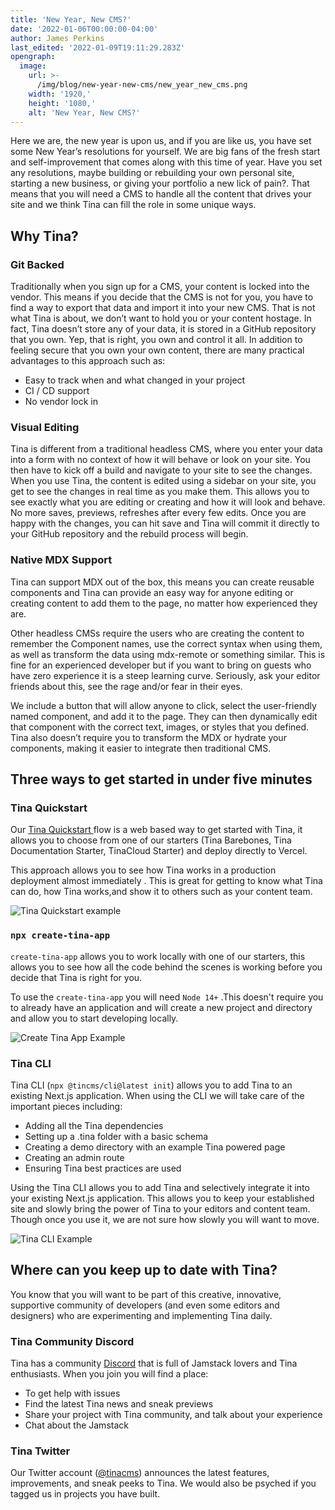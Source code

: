 ```yaml
---
title: 'New Year, New CMS?'
date: '2022-01-06T00:00:00-04:00'
author: James Perkins
last_edited: '2022-01-09T19:11:29.283Z'
opengraph:
  image:
    url: >-
      /img/blog/new-year-new-cms/new_year_new_cms.png
    width: '1920,'
    height: '1080,'
    alt: 'New Year, New CMS?'
---
```


Here we are, the new year is upon us, and if you are like us, you have set some New Year’s resolutions for yourself. We are big fans of the fresh start and self-improvement that comes along with this time of year. Have you set any resolutions, maybe building or rebuilding your own personal site, starting a new business, or giving your portfolio a new lick of pain?. That means that you will need a CMS to handle all the content that drives your site and we think Tina can fill the role in some unique ways.

## Why Tina?

### Git Backed

Traditionally when you sign up for a CMS, your content is locked into the vendor. This means if you decide that the CMS is not for you, you have to find a way to export that data and import it into your new CMS. That is not what Tina is about, we don’t want to hold you or your content hostage. In fact, Tina doesn’t store any of your data, it is stored in a GitHub repository that you own. Yep, that is right, you own and control it all. In addition to feeling secure that you own your own content, there are many practical advantages to this approach such as:

- Easy to track when and what changed in your project
- CI / CD support
- No vendor lock in

### Visual Editing

Tina is different from a traditional headless CMS, where you enter your data into a form with no context of how it will behave or look on your site. You then have to kick off a build and navigate to your site to see the changes.
When you use Tina, the content is edited using a sidebar on your site, you get to see the changes in real time as you make them. This allows you to see exactly what you are editing or creating and how it will look and behave. No more saves, previews, refreshes after every few edits. Once you are happy with the changes, you can hit save and Tina will commit it directly to your GitHub repository and the rebuild process will begin.

### Native MDX Support

Tina can support MDX out of the box, this means you can create reusable components and Tina can provide an easy way for anyone editing or creating content to add them to the page, no matter how experienced they are.

Other headless CMSs require the users who are creating the content to remember the Component names, use the correct syntax when using them, as well as transform the data using mdx-remote or something similar. This is fine for an experienced developer but if you want to bring on guests who have zero experience it is a steep learning curve. Seriously, ask your editor friends about this, see the rage and/or fear in their eyes.

We include a button that will allow anyone to click, select the user-friendly named component, and add it to the page. They can then dynamically edit that component with the correct text, images, or styles that you defined.
Tina also doesn’t require you to transform the MDX or hydrate your components, making it easier to integrate then traditional CMS.

## Three ways to get started in under five minutes

### Tina Quickstart

Our [Tina Quickstart ](https://app.tina.io/quickstart) flow is a web based way to get started with Tina, it allows you to choose from one of our starters (Tina Barebones, Tina Documentation Starter, TinaCloud Starter) and deploy directly to Vercel.

This approach allows you to see how Tina works in a production deployment almost immediately . This is great for getting to know what Tina can do, how Tina works,and show it to others such as your content team.

![Tina Quickstart example](https://res.cloudinary.com/forestry-demo/video/upload/v1641390729/blog-media/new-year-new-cms/tina-quickstart.gif)

### `npx create-tina-app`

`create-tina-app` allows you to work locally with one of our starters, this allows you to see how all the code behind the scenes is working before you decide that Tina is right for you.

To use the `create-tina-app` you will need `Node 14+` .This doesn't require you to already have an application and will create a new project and directory and allow you to start developing locally.

![Create Tina App Example](https://res.cloudinary.com/forestry-demo/video/upload/v1641390724/blog-media/new-year-new-cms/create-tina-app.gif)

### Tina CLI

Tina CLI (`npx @tincms/cli@latest init`) allows you to add Tina to an existing Next.js application. When using the CLI we will take care of the important pieces including:

- Adding all the Tina dependencies
- Setting up a .tina folder with a basic schema
- Creating a demo directory with an example Tina powered page
- Creating an admin route
- Ensuring Tina best practices are used

Using the Tina CLI allows you to add Tina and selectively integrate it into your existing Next.js application. This allows you to keep your established site and slowly bring the power of Tina to your editors and content team. Though once you use it, we are not sure how slowly you will want to move.

![Tina CLI Example](https://res.cloudinary.com/forestry-demo/video/upload/v1641390724/blog-media/new-year-new-cms/tina-cli.gif)

## Where can you keep up to date with Tina?

You know that you will want to be part of this creative, innovative, supportive community of developers (and even some editors and designers) who are experimenting and implementing Tina daily.

### Tina Community Discord

Tina has a community [Discord](https://discord.com/invite/zumN63Ybpf) that is full of Jamstack lovers and Tina enthusiasts. When you join you will find a place:

- To get help with issues
- Find the latest Tina news and sneak previews
- Share your project with Tina community, and talk about your experience
- Chat about the Jamstack

### Tina Twitter

Our Twitter account ([@tinacms](https://twitter.com/tinacms)) announces the latest features, improvements, and sneak peeks to Tina. We would also be psyched if you tagged us in projects you have built.
